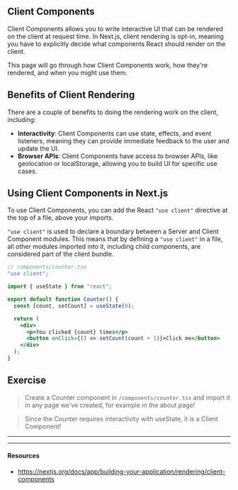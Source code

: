 ## Client Components

Client Components allows you to write interactive UI that can be rendered on the client at request time. In Next.js, client rendering is opt-in, meaning you have to explicitly decide what components React should render on the client.

This page will go through how Client Components work, how they're rendered, and when you might use them.

## Benefits of Client Rendering

There are a couple of benefits to doing the rendering work on the client, including:

- **Interactivity**: Client Components can use state, effects, and event listeners, meaning they can provide immediate feedback to the user and update the UI.
- **Browser APIs**: Client Components have access to browser APIs, like geolocation or localStorage, allowing you to build UI for specific use cases.

## Using Client Components in Next.js

To use Client Components, you can add the React `"use client"` directive at the top of a file, above your imports.

`"use client"` is used to declare a boundary between a Server and Client Component modules. This means that by defining a `"use client"` in a file, all other modules imported into it, including child components, are considered part of the client bundle.

```jsx
// components/counter.tsx
"use client";

import { useState } from "react";

export default function Counter() {
  const [count, setCount] = useState(0);

  return (
    <div>
      <p>You clicked {count} times</p>
      <button onClick={() => setCount(count + 1)}>Click me</button>
    </div>
  );
}
```

## Exercise

> Create a Counter component in `/components/counter.tsx` and import it in any page we've created, for example in the about page!

> Since the Counter requires interactivity with useState, it is a Client Component!

---

---

#### Resources

- https://nextjs.org/docs/app/building-your-application/rendering/client-components
